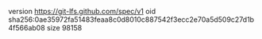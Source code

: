version https://git-lfs.github.com/spec/v1
oid sha256:0ae35972fa51483feaa8c0d8010c887542f3ecc2e70a5d509c27d1b4f566ab08
size 98158
